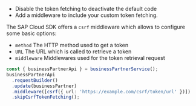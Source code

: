 - Disable the token fetching to deactivate the default code
- Add a middleware to include your custom token fetching.

The SAP Cloud SDK offers a `csrf` middleware which allows to configure some basic options:

- `method` The HTTP method used to get a token
- `URL` The URL which is called to retrieve a token
- `middleware` Middlewares used for the token retrieval request

```ts
const { businessPartnerApi } = businessPartnerService();
businessPartnerApi
  .requestBuilder()
  .update(businessPartner)
  .middleware([csrf({ url: 'https://example.com/csrf/token/url' })])
  .skipCsrfTokenFetching();
```
